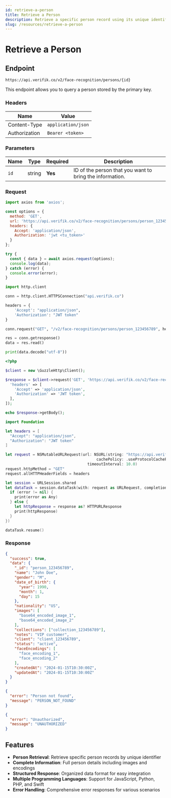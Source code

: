 ```yaml
---
id: retrieve-a-person
title: Retrieve a Person
description: Retrieve a specific person record using its unique identifier
slug: /resources/retrieve-a-person
---
```



# Retrieve a Person

## Endpoint

```
https://api.verifik.co/v2/face-recognition/persons/{id}
```

This endpoint allows you to query a person stored by the primary key.

### Headers

| Name          | Value              |
| ------------- | ------------------ |
| Content-Type  | `application/json` |
| Authorization | `Bearer <token>`   |

### Parameters

| Name | Type   | Required | Description                                                      |
| ---- | ------ | -------- | ---------------------------------------------------------------- |
| `id` | string | **Yes**  | ID of the person that you want to bring the information.        |

### Request

<Tabs>
  <TabItem value="javascript" label="JavaScript">

```javascript
import axios from 'axios';

const options = {
  method: 'GET',
  url: 'https://api.verifik.co/v2/face-recognition/persons/person_123456789',
  headers: {
    Accept: 'application/json',
    Authorization: 'jwt <tu_token>'
  }
};

try {
  const { data } = await axios.request(options);
  console.log(data);
} catch (error) {
  console.error(error);
}
```

  </TabItem>
  <TabItem value="python" label="Python">

```python
import http.client

conn = http.client.HTTPSConnection("api.verifik.co")

headers = {
    'Accept': "application/json",
    'Authorization': "JWT token"
}

conn.request("GET", "/v2/face-recognition/persons/person_123456789", headers=headers)

res = conn.getresponse()
data = res.read()

print(data.decode("utf-8"))
```

  </TabItem>
  <TabItem value="php" label="PHP">

```php
<?php

$client = new \GuzzleHttp\Client();

$response = $client->request('GET', 'https://api.verifik.co/v2/face-recognition/persons/person_123456789', [
  'headers' => [
    'Accept' => 'application/json',
    'Authorization' => 'JWT token',
  ],
]);

echo $response->getBody();
```

  </TabItem>
  <TabItem value="swift" label="Swift">

```swift
import Foundation

let headers = [
  "Accept": "application/json",
  "Authorization": "JWT token"
]

let request = NSMutableURLRequest(url: NSURL(string: "https://api.verifik.co/v2/face-recognition/persons/person_123456789")! as URL,
                                        cachePolicy: .useProtocolCachePolicy,
                                    timeoutInterval: 10.0)
request.httpMethod = "GET"
request.allHTTPHeaderFields = headers

let session = URLSession.shared
let dataTask = session.dataTask(with: request as URLRequest, completionHandler: { (data, response, error) -> Void in
  if (error != nil) {
    print(error as Any)
  } else {
    let httpResponse = response as? HTTPURLResponse
    print(httpResponse)
  }
})

dataTask.resume()
```

  </TabItem>
</Tabs>

### Response

<Tabs>
  <TabItem value="200" label="200">

```json
{
  "success": true,
  "data": {
    "_id": "person_123456789",
    "name": "John Doe",
    "gender": "M",
    "date_of_birth": {
      "year": 1990,
      "month": 1,
      "day": 15
    },
    "nationality": "US",
    "images": [
      "base64_encoded_image_1",
      "base64_encoded_image_2"
    ],
    "collections": ["collection_123456789"],
    "notes": "VIP customer",
    "client": "client_123456789",
    "status": "active",
    "faceEncodings": [
      "face_encoding_1",
      "face_encoding_2"
    ],
    "createdAt": "2024-01-15T10:30:00Z",
    "updatedAt": "2024-01-15T10:30:00Z"
  }
}
```

  </TabItem>
  <TabItem value="404" label="404">

```json
{
  "error": "Person not found",
  "message": "PERSON_NOT_FOUND"
}
```

  </TabItem>
  <TabItem value="401" label="401">

```json
{
  "error": "Unauthorized",
  "message": "UNAUTHORIZED"
}
```

  </TabItem>
</Tabs>

## Features

-   **Person Retrieval**: Retrieve specific person records by unique identifier
-   **Complete Information**: Full person details including images and encodings
-   **Structured Response**: Organized data format for easy integration
-   **Multiple Programming Languages**: Support for JavaScript, Python, PHP, and Swift
-   **Error Handling**: Comprehensive error responses for various scenarios
